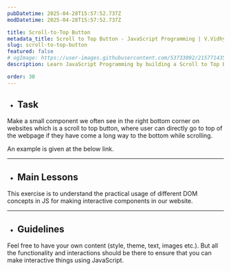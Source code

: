 ```yaml
---
pubDatetime: 2025-04-28T15:57:52.737Z
modDatetime: 2025-04-28T15:57:52.737Z

title: Scroll-to-Top Button
metadata_title: Scroll to Top Button - JavaScript Programming | V.Vidhya
slug: scroll-to-top-button
featured: false
# ogImage: https://user-images.githubusercontent.com/53733092/215771435-25408246-2309-4f8b-a781-1f3d93bdf0ec.png
description: Learn JavaScript Programming by building a Scroll to Top Button for a website with V.Vidhya.

order: 30
---
```



- ## Task

Make a small component we often see in the right bottom corner on websites which is a scroll to top button, where user can directly go to top of the webpage
if they have come a long way to the bottom while scrolling.

An example is given at the below link. 

<LinkMd href="https://virtualvidhya.github.io/MiniProjects-JS/ScrollToTop/" title="WebPage Preview" />

---

- ## Main Lessons

This exercise is to understand the practical usage of different DOM concepts in JS for making interactive components in our website.

---

- ## Guidelines

Feel free to have your own content (style, theme, text, images etc.). But all the functionality and interactions should be there to ensure that you can make interactive things using JavaScript.